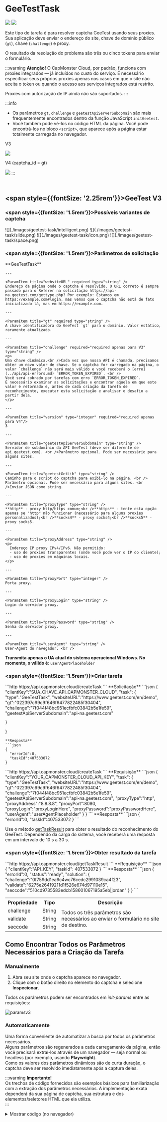 ﻿---
sidebar_position: 4
sidebar_label: GeeTest
---



# GeeTestTask

<PriceBlockWrap>
  <PriceBlock title="GeeTestTask" captchaId="geetest"/>
</PriceBlockWrap>

![](./images/geetest-task/geetest_1.png) ![](./images/geetest-task/geetest_2.png)

Este tipo de tarefa é para resolver captcha GeeTest usando seus proxies.
Sua aplicação deve enviar o endereço do site, chave de domínio público (`gt`), chave (`challenge`) e proxy.

O resultado da resolução do problema são três ou cinco tokens para enviar o formulário.

:::warning **Atenção!**
O CapMonster Cloud, por padrão, funciona com proxies integrados — já incluídos no custo do serviço. É necessário especificar seus próprios proxies apenas nos casos em que o site não aceita o token ou quando o acesso aos serviços integrados está restrito.

Proxies com autorização de IP ainda não são suportados.
:::

:::info
- Os parâmetros `gt`, `challenge` e `geetestApiServerSubdomain` são mais frequentemente encontrados dentro da função JavaScript `initGeetest`.
- Você também pode vê-los no código HTML da página. Você pode encontrá-los no bloco `<sсript>`, que aparece após a página estar totalmente carregada no navegador.
  
V3

![](./images/geetest-task/Aspose.Words.09e28b99-ec8b-4638-848b-cdd6fefc7ac8.001.png)

V4 (captcha_id = gt)

![](./images/geetest-task/Aspose.Words.09e28b99-ec8b-4638-848b-cdd6fefc7ac8.002.png)
:::

<br />

## <span style={{fontSize: '2.25rem'}}>GeeTest V3</span>

### <span style={{fontSize: '1.5rem'}}>Possíveis variantes de captcha</span>

<Tabs className="full-width-tabs">
  <TabItem value="intelligent" label="Modo Inteligente" default className="bordered-panel">
    ![](./images/geetest-task/intelligent.png)
  </TabItem>
  <TabItem value="slide" label="CAPTCHA de Deslizamento" className="bordered-panel">
    ![](./images/geetest-task/slide.png)
  </TabItem>
  <TabItem value="icon" label="CAPTCHA de Ícone" className="bordered-panel">
    ![](./images/geetest-task/icon.png)
  </TabItem>
  <TabItem value="space" label="CAPTCHA de Espaço" className="bordered-panel">
    ![](./images/geetest-task/space.png)
  </TabItem>
</Tabs>

### <span style={{fontSize: '1.5rem'}}>Parâmetros de solicitação</span>

  <TabItem value="proxy" label="GeeTestTask (com proxy)" className="bordered-panel">
    <ParamItem title="type" required type="string" />
    **GeeTestTask**

    ---

    <ParamItem title="websiteURL" required type="string" />
    Endereço da página onde o captcha é resolvido. O URL correto é sempre passado para o Referer na solicitação https://api-na.geetest.com/gettype.php? Por exemplo: Estamos em https://example.com#login, mas vemos que o captcha não está de fato inicializado lá, mas em https://example.com.

    ---

    <ParamItem title="gt" required type="string" />
    A chave identificadora do GeeTest `gt` para o domínio. Valor estático, raramente atualizado.

    ---

    <ParamItem title="challenge" required="required apenas para V3" type="string" />
    <p>
    Uma chave dinâmica.<br />Cada vez que nossa API é chamada, precisamos obter um novo valor de chave. Se o captcha for carregado na página, o valor `challenge` não será mais válido e você receberá o [erro](../api/api-errors.md) `ERROR_TOKEN_EXPIRED`. <br />
    Você será cobrado por tarefas com erro `ERROR_TOKEN_EXPIRED`.
    É necessário examinar as solicitações e encontrar aquela em que este valor é retornado e, antes de cada criação da tarefa de reconhecimento, executar esta solicitação e analisar o desafio a partir dela.
    </p>

    ---

    <ParamItem title="version" type="integer" required="required apenas para V4"/>
    3

    ---

    <ParamItem title="geetestApiServerSubdomain" type="string" />
    Servidor de subdomínio da API GeeTest (deve ser diferente de api.geetest.com). <br />Parâmetro opcional. Pode ser necessário para alguns sites.

    ---

    <ParamItem title="geetestGetLib" type="string" />
    Caminho para o script do captcha para exibi-lo na página. <br /> Parâmetro opcional. Pode ser necessário para alguns sites. <br />Enviar JSON como string.

    ---

    <ParamItem title="proxyType" type="string" />
    **http** - proxy http/https comum;<br />**https** - tente esta opção apenas se "http" não funcionar (necessário para alguns proxies personalizados);<br />**socks4** - proxy socks4;<br />**socks5** - proxy socks5.

    ---

    <ParamItem title="proxyAddress" type="string" />
    <p>
      Endereço IP proxy IPv4/IPv6. Não permitido:
      - uso de proxies transparentes (onde você pode ver o IP do cliente);
      - uso de proxies em máquinas locais.
    </p>

    ---

    <ParamItem title="proxyPort" type="integer" />
    Porta proxy.

    ---

    <ParamItem title="proxyLogin" type="string" />
    Login do servidor proxy.

    ---

    <ParamItem title="proxyPassword" type="string" />
    Senha do servidor proxy.

    ---

    <ParamItem title="userAgent" type="string" />
    User-Agent do navegador. <br />
**Transmita apenas o UA atual do sistema operacional Windows. No momento, o válido é**: `userAgentPlaceholder`

  </TabItem>


### <span style={{fontSize: '1.5rem'}}>Criar tarefa</span>

<Tabs className="full-width-tabs filled-tabs request-tabs" groupId="captcha-type">
<TabItem value="proxyless" label="GeeTestTask (sem proxy)" default className="method-panel">
    <MethodItem>
      ```http
      https://api.capmonster.cloud/createTask
      ```
    </MethodItem>
<MethodDescription>
**Solicitação**
```json
{
    "clientKey":"SUA_CHAVE_API_CAPMONSTER_CLOUD",
    "task":
    {
        "type":"GeeTestTask",
        "websiteURL":"https://www.geetest.com/en/demo",
        "gt":"022397c99c9f646f6477822485f30404",
        "challenge":"7f044f48bc951ecfbfc03842b5e1fe59",
		"geetestApiServerSubdomain":"api-na.geetest.com"

    }
}
```
**Resposta**
```json
{
  "errorId":0,
  "taskId":407533072
}
```

</MethodDescription>
</TabItem>
<TabItem value="proxy" label="GeeTestTask (com proxy)" className="method-panel">
<MethodItem>
```http
https://api.capmonster.cloud/createTask
```
</MethodItem>
<MethodDescription>
**Requisição**
```json
{
  "clientKey":"YOUR_CAPMONSTER_CLOUD_API_KEY",
  "task": {
    "type":"GeeTestTask",
    "websiteURL":"https://www.geetest.com/en/demo",
    "gt":"022397c99c9f646f6477822485f30404",
    "challenge":"7f044f48bc951ecfbfc03842b5e1fe59",
	"geetestApiServerSubdomain":"api-na.geetest.com",
    "proxyType":"http",
    "proxyAddress":"8.8.8.8",
    "proxyPort":8080,
    "proxyLogin":"proxyLoginHere",
    "proxyPassword":"proxyPasswordHere",
    "userAgent":"userAgentPlaceholder"
  }
}
```
**Resposta**
```json
{
  "errorId":0,
  "taskId":407533072
}
```
</MethodDescription>
</TabItem>

</Tabs>


Use o método [getTaskResult](../api/methods/get-task-result.md) para obter o resultado do reconhecimento do GeeTest. Dependendo da carga do sistema, você receberá uma resposta em um intervalo de 10 s a 30 s.

### <span style={{fontSize: '1.5rem'}}>Obter resultado da tarefa</span>


<TabItem value="proxyless" label="GeeTestTask (sem proxy)" default className="method-panel-full">
<MethodItem>
```http
https://api.capmonster.cloud/getTaskResult
```
</MethodItem>
<MethodDescription>
**Requisição**
```json
{
  "clientKey":"API_KEY",
  "taskId": 407533072
}
```
**Resposta**
```json
{
  "errorId":0,
  "status":"ready",
  "solution": {
    "challenge":"0f759dd1ea6c4wc76cedc2991039ca4f23",
    "validate":"6275e26419211d1f526e674d97110e15",
    "seccode":"510cd9735583edcb158601067195a5eb|jordan"
  }
}
```
</MethodDescription>
</TabItem>

<br />

<table><tr>
<th><b>Propriedade</b></th><th><b>Tipo</b></th><th><b>Descrição</b></th>
</tr>
<tr><td>challenge</td><td>String</td><td rowspan="3">Todos os três parâmetros são necessários ao enviar o formulário no site de destino.</td></tr>
<tr><td>validate</td><td>String</td></tr>
<tr><td>seccode</td><td>String</td></tr>
</table>

## Como Encontrar Todos os Parâmetros Necessários para a Criação da Tarefa

### Manualmente

1. Abra seu site onde o captcha aparece no navegador.
2. Clique com o botão direito no elemento do captcha e selecione **Inspecionar**.

Todos os parâmetros podem ser encontrados em *init-params* entre as requisições:

![paramsv3](images\geetest-task\init-params.png)

### Automaticamente

Uma forma conveniente de automatizar a busca por todos os parâmetros necessários.  
Alguns parâmetros são regenerados a cada carregamento da página, então você precisará extraí-los através de um navegador — seja normal ou headless (por exemplo, usando **Playwright**).  
Como os valores dos parâmetros dinâmicos são de curta duração, o captcha deve ser resolvido imediatamente após a captura deles.

:::warning **Importante!**  
Os trechos de código fornecidos são exemplos básicos para familiarização com a extração dos parâmetros necessários. A implementação exata dependerá da sua página de captcha, sua estrutura e dos elementos/seletores HTML que ela utiliza.  
:::

<Tabs className="full-width-tabs filled-tabs request-tabs">
  <TabItem value="js" label="JavaScript" default className="method-panel">
    <details>
      <summary>Mostrar código (no navegador)</summary>

      ```js
      (function detectGeeTestV3Browser() {
        const t = Date.now();
        const url = `https://example.com/api/v1/captcha/gee-test/init-params?t=${t}`;

        fetch(url)
          .then(res => res.json())
          .then(data => {
            const { gt, challenge } = data;
            if (gt && challenge) {
              console.log("GeeTest v3 detectado:");
              console.log({ gt, challenge });
            } else {
              console.log("Falha ao encontrar os parâmetros gt/challenge");
            }
          })
          .catch(err => console.error("Erro na requisição:", err));
      })();
      ```
    </details>

    <details>
      <summary>Mostrar código (Node.js)</summary>

      ```js
      async function detectGeeTestV3() {
        const result = {
          version: null,
          data: {},
        };

        const t = Date.now(); // Obter timestamp atual
        try {
          const response = await fetch(
            `https://example.com/api/v1/captcha/gee-test/init-params?t=${t}`
          );

          if (response.ok) {
            const data = await response.json();
            const challenge = data.challenge;
            const gt = data.gt;

            if (gt && challenge) {
              result.version = "v3";
              result.data = { gt, challenge };
              console.log(result.data);
            } else {
              console.log("Erro: gt ou challenge ausentes");
            }
          } else {
            console.log("Erro: status de resposta inválido", response.status);
          }
        } catch (error) {
          console.error("Falha na requisição", error);
        }

        return result;
      }

      detectGeeTestV3();
      ```
    </details>
  </TabItem>

  <TabItem value="python" label="Python" className="method-panel">
    <details>
      <summary>Mostrar código</summary>

      ```python
      import requests
      import asyncio
      import time

      async def detect_gee_test_v3():
        result = {
            'version': None,
            'data': {},
        }

        t = int(time.time() * 1000)
        response = requests.get(f'https://example.com/api/v1/captcha/gee-test/init-params?t={t}')
        
        if response.status_code == 200:
            data = response.json()
            challenge = data.get('challenge')
            gt = data.get('gt')

            if gt and challenge:
                result['version'] = 'v3'
                result['data'] = {'gt': gt, 'challenge': challenge}
                print(result['data'])
            else:
                print('erro')

        return result

      asyncio.run(detect_gee_test_v3())
      ```
    </details>
  </TabItem>

  <TabItem value="csharp" label="C#" className="method-panel">
    <details>
      <summary>Mostrar código</summary>

      ```csharp
      using System;
      using System.Net.Http;
      using System.Threading.Tasks;
      using Newtonsoft.Json.Linq;

      class Program
      {
          static async Task DetectGeeTestV3()
          {
              var result = new
              {
                  version = (string)null,
                  data = new { gt = (string)null, challenge = (string)null },
              };

              using (var client = new HttpClient())
              {
                  long t = DateTimeOffset.Now.ToUnixTimeMilliseconds();
                  var url = $"https://example.com/api/v1/captcha/gee-test/init-params?t={t}";

                  var response = await client.GetAsync(url);

                  if (response.IsSuccessStatusCode)
                  {
                      var responseContent = await response.Content.ReadAsStringAsync();
                      var data = JObject.Parse(responseContent);
                      var challenge = data["challenge"]?.ToString();
                      var gt = data["gt"]?.ToString();

                      if (!string.IsNullOrEmpty(gt) && !string.IsNullOrEmpty(challenge))
                      {
                          result = new
                          {
                              version = "v3",
                              data = new { gt = gt, challenge = challenge }
                          };
                          Console.WriteLine($"GT: {gt}, Challenge: {challenge}");
                      }
                      else
                      {
                          Console.WriteLine("Erro: Parâmetros necessários ausentes.");
                      }
                  }
                  else
                  {
                      Console.WriteLine("Erro: Falha ao obter resposta.");
                  }
              }
          }

          static async Task Main(string[] args)
          {
              await DetectGeeTestV3();
          }
      }
      ```
    </details>
  </TabItem>
</Tabs>

## <span style={{fontSize: '1.5rem'}}>Usar biblioteca SDK</span>

<Tabs className="full-width-tabs filled-tabs request-tabs" groupId="captcha-type">
  <TabItem value="js" label="JavaScript" default className="method-panel">
    ```js
    // https://github.com/ZennoLab/capmonstercloud-client-js

    import { CapMonsterCloudClientFactory, ClientOptions, GeeTestRequest } from '@zennolab_com/capmonstercloud-client';

    document.addEventListener('DOMContentLoaded', async () => {
      const cmcClient = CapMonsterCloudClientFactory.Create(
        new ClientOptions({ clientKey: '<sua chave API do capmonster.cloud>' }) // Sua chave API do CapMonster Cloud
      );

      console.log(await cmcClient.getBalance());

      // Opção 1: Sem proxy
      const geetestV3Request = new GeeTestRequest({
        websiteURL: 'https://example.com/geetest.php', // URL da página com captcha
        gt: '81dc9bdb52d04dc20036dbd8313ed055',       // Substitua pelo valor real
        challenge: 'd93591bdf7860e1e4ee2fca799911215' 
      });

      // Opção 2: Com proxy (descomente para usar)
      // const geetestV3Request = new GeeTestRequest({
      //   websiteURL: 'https://example.com/geetest.php',
      //   gt: '81dc9bdb52d04dc20036dbd8313ed055', 
      //   challenge: 'd93591bdf7860e1e4ee2fca799911215',
      //   userAgent: 'userAgentPlaceholder',
      //   proxyType: 'https',
      //   proxyAddress: '8.8.8.8',
      //   proxyPort: 6045,
      //   proxyLogin: 'login', 
      //   proxyPassword: 'senha'
      // });

      console.log(await cmcClient.Solve(geetestV3Request));
    });
    ```
  </TabItem>

  <TabItem value="python" label="Python" className="method-panel">
    ```python
    # https://github.com/ZennoLab/capmonstercloud-client-python

    import asyncio
    from capmonstercloudclient import CapMonsterClient, ClientOptions
    from capmonstercloudclient.requests import GeeTestRequest

    # Sua chave API do CapMonster Cloud
    client_options = ClientOptions(api_key="sua_chave_api")
    cap_monster_client = CapMonsterClient(options=client_options)

    # Opção 1: Sem proxy
    geetest_request = GeeTestRequest(
        websiteUrl="https://example.com",  # URL da página com captcha
        gt="81dc9bdb52d04dc20036dbd8313ed055",  # Substitua pelo valor real
        challenge="d93591bdf7860e1e4ee2fca799911215"
    )

    # Opção 2: Com proxy (se o site exigir resolução a partir do seu IP)
    # Descomente o bloco abaixo e preencha os dados do proxy

    # geetest_request = GeeTestRequest(
    #     websiteUrl="https://example.com",
    #     gt="81dc9bdb52d04dc20036dbd8313ed055",
    #     challenge="d93591bdf7860e1e4ee2fca799911215",
    #     proxy_type="http",      
    #     proxy_address="8.8.8.8",  
    #     proxy_port=8080,          
    #     proxy_login="proxyLogin", 
    #     proxy_password="proxySenha"  
    # )

    async def solve_captcha():
        return await cap_monster_client.solve_captcha(geetest_request)

    responses = asyncio.run(solve_captcha())
    print(responses)
    ```
  </TabItem>

  <TabItem value="csharp" label="C#" className="method-panel">
    ```csharp
    // https://github.com/ZennoLab/capmonstercloud-client-dotnet

    using System;
    using System.Threading.Tasks;
    using Zennolab.CapMonsterCloud;
    using Zennolab.CapMonsterCloud.Requests;

    class Program
    {
        static async Task Main(string[] args)
        {
            var clientOptions = new ClientOptions
            {
                ClientKey = "sua_chave_api" // Sua chave API do CapMonster Cloud
            };

            var cmCloudClient = CapMonsterCloudClientFactory.Create(clientOptions);

            // Opção 1: Sem proxy
            var geetestRequest = new GeeTestRequest
            {
                WebsiteUrl = "https://example.com/demo/geetest", // URL da página com captcha
                Gt = "seu_valor_gt",       // Substitua pelo valor real                     
                Challenge = "seu_valor_challenge"
            };

            // Opção 2: Com proxy (se necessário)
            // Descomente o bloco abaixo e preencha os dados do proxy
            /*
            var geetestRequest = new GeeTestRequest
            {
                WebsiteUrl = "https://example.com/demo/geetest", 
                Gt = "seu_valor_gt",  
                Challenge = "seu_valor_challenge",
                
                Proxy = new ProxyContainer(
                    "8.8.8.8",     
                    8080,          
                    ProxyType.Http, 
                    "proxyLoginAqui", 
                    "proxySenhaAqui"
                )
            };
            */

            var geetestResult = await cmCloudClient.SolveAsync(geetestRequest);

            Console.WriteLine("Solução do Captcha:");
            Console.WriteLine($"Challenge: {geetestResult.Solution.Challenge}");
            Console.WriteLine($"Validate:  {geetestResult.Solution.Validate}");
            Console.WriteLine($"SecCode:   {geetestResult.Solution.SecCode}");
        }
    }
    ```
  </TabItem>  
</Tabs>

<br />

## <span style={{fontSize: '2.25rem'}}>GeeTest V4</span>

### <span style={{fontSize: '1.5rem'}}>Possível variante de captcha</span>

![](./images/geetest-task/geetest4.png)


### <span style={{fontSize: '1.5rem'}}>Parâmetros de requisição</span>

<TabItem value="proxy" label="GeeTestTask (usando proxy)" className="bordered-panel">
<ParamItem title="type" required type="string" />
**GeeTestTask**

---

<ParamItem title="websiteURL" required type="string" />
Endereço da página onde o captcha está sendo resolvido.

---

<ParamItem title="gt" required type="string" />
A chave do identificador GeeTest para o domínio - o parâmetro `captcha_id`.

---

<ParamItem title="version" type="integer" required="required only for V4"/>
4

---

<ParamItem title="geetestApiServerSubdomain" type="string" />
Subdomínio do servidor API GeeTest (deve ser diferente de api.geetest.com). <br />Parâmetro opcional. Pode ser necessário para alguns sites.

---

<ParamItem title="geetestGetLib" type="string" />
Caminho para o script captcha para exibi-lo na página. <br />Parâmetro opcional. Pode ser necessário para alguns sites. <br />Enviar JSON como string.

---

<ParamItem title="initParameters" type="object" />
Parâmetros adicionais para a versão 4, usados junto com “riskType” (tipo de captcha/características de sua verificação).

---

<ParamItem title="proxyType" type="string" />
**http** - proxy http/https comum;<br />**https** - tente essa opção apenas se "http" não funcionar (necessário para alguns proxies personalizados);<br />**socks4** - proxy socks4;<br />**socks5** - proxy socks5.

---

<ParamItem title="proxyAddress" type="string" />
<p>
Endereço IP do proxy IPv4/IPv6. Não permitido:
- uso de proxies transparentes (onde é possível ver o IP do cliente);
- uso de proxies em máquinas locais.
</p>

---

<ParamItem title="proxyPort" type="integer" />
Porta do proxy.

---

<ParamItem title="proxyLogin" type="string" />
Login do servidor proxy.

---

<ParamItem title="proxyPassword" type="string" />
Senha do servidor proxy.

---

<ParamItem title="userAgent" type="string" />
User-Agent do navegador. <br />
**Transmita apenas o UA atual do sistema operacional Windows. No momento, o válido é**: `userAgentPlaceholder`
</TabItem>


### <span style={{fontSize: '1.5rem'}}>Método de criação de tarefa</span>


<Tabs className="full-width-tabs filled-tabs request-tabs" groupId="captcha-type">
<TabItem value="proxyless" label="GeeTestTask (sem proxy)" default className="method-panel">
<MethodItem>
```http
https://api.capmonster.cloud/createTask
```
</MethodItem>
<MethodDescription>
**Requisição**
```json
{
    "clientKey":"YOUR_CAPMONSTER_CLOUD_API_KEY",
    "task":
    {
        "type":"GeeTestTask",
        "websiteURL":"https://gt4.geetest.com/",
        "gt":"54088bb07d2df3c46b79f80300b0abbe",
        "version": 4,
        "initParameters": {
          "riskType": "slide"
        }
    }
}
```

**Resposta**
```json
{
  "errorId":0,
  "taskId":407533072
}
```

</MethodDescription>
</TabItem>
<TabItem value="proxy" label="GeeTestTask (com proxy)" className="method-panel">
<MethodItem>
```http
https://api.capmonster.cloud/createTask
```
</MethodItem>
<MethodDescription>
**Requisição**
```json
{
  "clientKey":"YOUR_CAPMONSTER_CLOUD_API_KEY",
  "task": {
    "type":"GeeTestTask",
    "websiteURL":"https://gt4.geetest.com/",
    "gt":"54088bb07d2df3c46b79f80300b0abbe",
    "version": 4,
    "initParameters": {
      "riskType": "slide"
    },
    "proxyType":"http",
    "proxyAddress":"8.8.8.8",
    "proxyPort":8080,
    "proxyLogin":"proxyLoginHere",
    "proxyPassword":"proxyPasswordHere",
    "userAgent":"userAgentPlaceholder"
	
  }
}
```

**Resposta**
```json
{
  "errorId":0,
  "taskId":407533072
}
```
</MethodDescription>
</TabItem>

</Tabs>

Use o [getTaskResult](../api/methods/get-task-result.md) para obter o resultado do reconhecimento GeeTest. Dependendo da carga do sistema, você receberá uma resposta em um intervalo de 10 s a 30 s.

### <span style={{fontSize: '1.5rem'}}>Método de obtenção do resultado da tarefa</span>

<TabItem value="proxyless" label="GeeTestTask (sem proxy)" default className="method-panel-full">
<MethodItem>
```http
https://api.capmonster.cloud/getTaskResult
```
</MethodItem>
<MethodDescription>
**Requisição**
```json
{
  "clientKey":"API_KEY",
  "taskId": 407533072
}
```
**Resposta**
```json
{
  "errorId":0,
  "status":"ready",
  "solution": {
    "captcha_id":"f5c2ad5a8a3cf37192d8b9c039950f79",
    "lot_number":"bcb2c6ce2f8e4e9da74f2c1fa63bd713",
    "pass_token":"edc7a17716535a5ae624ef4707cb6e7e478dc557608b068d202682c8297695cf",
    "gen_time":"1683794919",
    "captcha_output":"XwmTZEJCJEnRIJBlvtEAZ662T...[cut]...SQ3fX-MyoYOVDMDXWSRQig56"
  }
}
```
</MethodDescription>
</TabItem>

<br />

<table>
<tr>
<th><b>Propriedade</b></th><th><b>Tipo</b></th><th><b>Descrição</b></th>
</tr>
<tr>
<td>captcha_id</td><td>String</td><td rowspan="5">Todos os cinco parâmetros são necessários ao enviar o formulário no site de destino.<br />input[name=captcha_id]<br />input[name=lot_number]<br />input[name=pass_token]<br />input[name=gen_time]<br />input[name=captcha_output]</td>
</tr>
<tr><td>lot_number</td><td>String</td></tr>
<tr><td>pass_token</td><td>String</td></tr>
<tr><td>gen_time</td><td>String</td></tr>
<tr><td>captcha_output</td><td>String</td></tr>
</table>

## Como Encontrar Todos os Parâmetros Necessários para a Criação da Tarefa

### Manualmente

1. Abra seu site onde o captcha aparece no navegador.  
2. Clique com o botão direito no elemento do captcha e selecione **Inspecionar**.

Os parâmetros podem ser carregados em *load?callback*:

![paramsv4](images\geetest-task\load-callback.png)

### Automaticamente

Uma forma conveniente de automatizar a busca por todos os parâmetros necessários.  
Alguns parâmetros são regenerados toda vez que a página carrega, então você precisará extraí-los através de um navegador — seja normal ou headless (por exemplo, usando **Playwright**).  
Como os valores dos parâmetros dinâmicos têm vida curta, o captcha deve ser resolvido imediatamente após recuperá-los.

:::warning **Importante!**  
Os trechos de código fornecidos são exemplos básicos para familiarização com a extração dos parâmetros necessários. A implementação exata dependerá da sua página de captcha, sua estrutura e os elementos/seletores HTML que ela utiliza.  
:::

<Tabs className="full-width-tabs filled-tabs request-tabs">
  <TabItem value="js" label="JavaScript" default className="method-panel">
    <details>
      <summary>Mostrar código (no navegador)</summary>

      ```js
      (function() {
        function getQueryParams(url) {
          const params = new URLSearchParams(new URL(url).search);
          const captchaId = params.get('captcha_id');
          const challenge = params.get('challenge');
          const riskType = params.get('risk_type');
          return { captchaId, challenge, riskType };
        }

        const observer = new PerformanceObserver((list) => {
          const entries = list.getEntriesByType('resource');
          entries.forEach((entry) => {
            if (entry.name.includes('https://gcaptcha4.geetest.com/load?')) {
              const { captchaId, challenge, riskType } = getQueryParams(entry.name);
              if (captchaId && challenge) {
                console.log('GeeTest v4 detectado (via PerformanceObserver):');
                console.log({ captchaId, challenge, riskType });
              }
            }
          });
        });

        observer.observe({ type: 'resource', buffered: true });
      })();
      ```
    </details>

    <details>
      <summary>Mostrar código (Node.js)</summary>

      ```js
      import { chromium } from "playwright";

      async function detectGeeTestV4(pageUrl) {
        const result = { version: null, data: {} };

        const browser = await chromium.launch({ headless: false });
        const context = await browser.newContext();
        const page = await context.newPage();

        page.on("response", async (response) => {
          const url = response.url();
          if (url.includes("https://gcaptcha4.geetest.com/load?")) {
            const urlParams = new URLSearchParams(url.split("?")[1]);
            const captchaId = urlParams.get("captcha_id");
            const challenge = urlParams.get("challenge");
            const riskType = urlParams.get("risk_type");

            if (captchaId && challenge && !result.version) {
              result.version = "v4";
              result.data = {
                captchaId: captchaId,
                challenge: challenge,
                riskType: riskType,
              };
              console.log("GeeTest v4 detectado:");
              console.log(result.data);
            }
          }
        });

        await page.goto(pageUrl, { waitUntil: "networkidle" });
        await page.waitForTimeout(20000);

        if (!result.version) {
          console.log("erro");
        }

        await browser.close();
        return result;
      }

      detectGeeTestV4("https://example.com").then((result) => {
        console.log(result);
      });
      ```
    </details>
  </TabItem>

  <TabItem value="python" label="Python" className="method-panel">
    <details>
      <summary>Mostrar código</summary>

      ```python
      import asyncio
      from playwright.async_api import async_playwright
      from urllib.parse import urlparse, parse_qs

      async def detect_geetest_v4(page_url):
          result = {"version": None, "data": {}}

          async with async_playwright() as p:
              browser = await p.chromium.launch(headless=False)
              context = await browser.new_context()
              page = await context.new_page()

              async def on_request(request):
                  url = request.url
                  if "https://gcaptcha4.geetest.com/load?" in url:
                      query = parse_qs(urlparse(url).query)
                      captcha_id = query.get("captcha_id", [None])[0]
                      challenge = query.get("challenge", [None])[0]
                      risk_type = query.get("risk_type", [None])[0]

                      if captcha_id and challenge and not result["version"]:
                          result["version"] = "v4"
                          result["data"] = {
                              "captchaId": captcha_id,
                              "challenge": challenge,
                              "riskType": risk_type
                          }
                          print("GeeTest v4 detectado:")
                          print(result["data"])

              context.on("request", on_request)

              await page.goto(page_url, wait_until="networkidle")
              await asyncio.sleep(10)

              if not result["version"]:
                  print("erro")

              await browser.close()
              return result

      asyncio.run(detect_geetest_v4("https://www.example.com"))
      ```
    </details>
  </TabItem>

  <TabItem value="csharp" label="C#" className="method-panel">
    <details>
      <summary>Mostrar código</summary>

      ```csharp
      using System;
      using System.Threading.Tasks;
      using Microsoft.Playwright;
      using System.Web;

      class Program
      {
          public static async Task Main(string[] args)
          {
              var result = new
              {
                  Version = (string)null,
                  Data = new
                  {
                      CaptchaId = (string)null,
                      Challenge = (string)null,
                      RiskType = (string)null
                  }
              };

              using var playwright = await Playwright.CreateAsync();
              var browser = await playwright.Chromium.LaunchAsync(new BrowserTypeLaunchOptions
              {
                  Headless = false
              });

              var context = await browser.NewContextAsync();
              var page = await context.NewPageAsync();

              page.Request += (_, request) =>
              {
                  var url = request.Url;

                  if (url.Contains("https://gcaptcha4.geetest.com/load?"))
                  {
                      var uri = new Uri(url);
                      var queryParams = HttpUtility.ParseQueryString(uri.Query);
                      var captchaId = queryParams.Get("captcha_id");
                      var challenge = queryParams.Get("challenge");
                      var riskType = queryParams.Get("risk_type");

                      if (!string.IsNullOrEmpty(captchaId) && !string.IsNullOrEmpty(challenge))
                      {
                          Console.WriteLine("GeeTest v4 detectado:");
                          Console.WriteLine($"CaptchaId: {captchaId}");
                          Console.WriteLine($"Challenge: {challenge}");
                          Console.WriteLine($"RiskType: {riskType}");
                      }
                  }
              };

              await page.GotoAsync("https://www.example.com/", new PageGotoOptions
              {
                  WaitUntil = WaitUntilState.NetworkIdle
              });

              await Task.Delay(10000);

              await browser.CloseAsync();
          }
      }
      ```
    </details>
  </TabItem>
</Tabs>

## <span style={{fontSize: '1.5rem'}}>Usar biblioteca SDK</span>

<Tabs className="full-width-tabs filled-tabs request-tabs" groupId="captcha-type">
  <TabItem value="js" label="JavaScript" default className="method-panel">
    ```js
    // https://github.com/ZennoLab/capmonstercloud-client-js

    import { CapMonsterCloudClientFactory, ClientOptions, GeeTestRequest } from '@zennolab_com/capmonstercloud-client';

    document.addEventListener('DOMContentLoaded', async () => {
      const cmcClient = CapMonsterCloudClientFactory.Create(
        new ClientOptions({ clientKey: '<sua chave API do CapMonster Cloud>' })
      );

      console.log(await cmcClient.getBalance());

      // Opção 1: Resolver GeeTest V4 sem proxy
      const geetestV4Request = new GeeTestRequest({
        websiteURL: 'https://example.com/geetest.php', // URL da página com captcha
        gt: '81dc9bdb52d04dc20036dbd8313ed055',      // Substitua pelo valor real
        challenge: 'd93591bdf7860e1e4ee2fca799911215', 
        version: '4',                                  
        initParameters: {
          riskType: 'slide'                            
        },
      });

      // Opção 2: Resolver com proxy (descomente e preencha os detalhes se necessário)
      /*
      const geetestV4Request = new GeeTestRequest({
        websiteURL: 'https://example.com/geetest.php',
        gt: '81dc9bdb52d04dc20036dbd8313ed055',
        challenge: 'd93591bdf7860e1e4ee2fca799911215',
        version: '4',
        initParameters: {
          riskType: 'slide',
        },
        userAgent: 'userAgentPlaceholder',    
        proxyType: 'https',                   
        proxyAddress: '8.8.8.8',
        proxyPort: 6045,                        
        proxyLogin: 'login',                    
        proxyPassword: 'p@ssword'              
      })
      */

      console.log(await cmcClient.Solve(geetestV4Request));
    });
    ```
  </TabItem>
  
  <TabItem value="python" label="Python" className="method-panel">
    ```python
    # https://github.com/ZennoLab/capmonstercloud-client-python

    import asyncio
    from capmonstercloudclient import CapMonsterClient, ClientOptions
    from capmonstercloudclient.requests import GeetestRequest

    # Sua chave API do CapMonster Cloud
    client_options = ClientOptions(api_key="sua_chave_api")
    cap_monster_client = CapMonsterClient(options=client_options)

    # Opção 1: Sem proxy
    geetest_request = GeetestRequest(
        websiteUrl="https://example.com/",  # URL da página com captcha
        gt="54088bb07d2df3c46b79f80300b0abbe", # Substitua pelo valor real
        version=4,
        initParameters={
            "riskType": "slide" 
        }
    )

    # Opção 2: Com proxy (se necessário)
    # Descomente o bloco abaixo e preencha os detalhes do proxy

    # geetest_request = GeetestRequest(
    #     websiteUrl="https://example.com/",
    #     gt="54088bb07d2df3c46b79f80300b0abbe",
    #     version=4,
    #     initParameters={
    #         "riskType": "slide"
    #     },
    #     proxyType="http",          
    #     proxyAddress="8.8.8.8",    
    #     proxyPort=8080,             
    #     proxyLogin="proxyLoginAqui",    
    #     proxyPassword="proxySenhaAqui",  
    #     user_agent="userAgentPlaceholder"
    # )

    async def solve_captcha():
        return await cap_monster_client.solve_captcha(geetest_request)

    responses = asyncio.run(solve_captcha())
    print(responses)
    ```
  </TabItem>
  
  <TabItem value="csharp" label="C#" className="method-panel">
    ```csharp
    // https://github.com/ZennoLab/capmonstercloud-client-dotnet

    using System;
    using System.Collections.Generic;
    using System.Threading.Tasks;
    using Zennolab.CapMonsterCloud;
    using Zennolab.CapMonsterCloud.Requests;

    class Program
    {
        static async Task Main(string[] args)
        {
            var clientOptions = new ClientOptions
            {
                ClientKey = "sua_chave_api" // Sua chave API do CapMonster Cloud
            };

            var cmCloudClient = CapMonsterCloudClientFactory.Create(clientOptions);

            // Opção 1: Sem proxy
            var geetestRequest = new GeeTestRequest
            {
                WebsiteUrl = "https://example.com/", // URL da página com captcha
                Gt = "54088bb07d2df3c46b79f80300b0abbe", // Substitua pelo valor real
                Version = 4,                             
                InitParameters = new Dictionary<string, string> { { "riskType", "slide" } }
            };

            // Opção 2: Com proxy (se necessário)
            // Descomente o bloco abaixo e preencha os detalhes do proxy
            /*
            var geetestRequest = new GeeTestRequest
            {
                WebsiteUrl = "https://example.com/",
                Gt = "54088bb07d2df3c46b79f80300b0abbe", 
                Version = 4,
                InitParameters = new Dictionary<string, string> { { "riskType", "slide" } },

                Proxy = new ProxyContainer(
                    "8.8.8.8",    
                    8080,            
                    ProxyType.Http, 
                    "proxyLoginAqui",
                    "proxySenhaAqui"
                )
            };
            */

            var geetestResult = await cmCloudClient.SolveAsync(geetestRequest);

            Console.WriteLine("Solução do Captcha:");
            Console.WriteLine($"CaptchaId:     {geetestResult.Solution.CaptchaId}");
            Console.WriteLine($"LotNumber:     {geetestResult.Solution.LotNumber}");
            Console.WriteLine($"PassToken:     {geetestResult.Solution.PassToken}");
            Console.WriteLine($"GenTime:       {geetestResult.Solution.GenTime}");
            Console.WriteLine($"CaptchaOutput: {geetestResult.Solution.CaptchaOutput}");
        }
    }
    ```
  </TabItem>
</Tabs>

## Características da solução GeeTest em app.gal\*\*.com

:::warning **Atenção!**
Esta seção é **apenas relevante para o captcha GeeTest no site `app.gal**.com`**. Estes valores não devem ser usados em outros sites.
:::

<details>
  <summary>Quando usar o campo <code>challenge</code>?</summary>

Para o site **`app.gal**.com`**, é necessário especificar o valor do campo `challenge` de acordo com a ação a ser realizada. Se este campo não for especificado, o valor padrão **`AddTypedCredentialItems`** será usado, mas isso não serve para todos os cenários.

Lista de valores possíveis para `challenge`:

| Ação no site `app.gal**.com`        | Valor do challenge          |
| ----------------------------------- | --------------------------- |
| Enviar código por e-mail            | `SendEmailCode`             |
| Confirmar ação (por exemplo, login) | `SendVerifyCode`            |
| Resgatar recompensa                 | `ClaimUserTask`             |
| Abrir caixa misteriosa              | `OpenMysteryBox`            |
| Comprar na GGShop                   | `BuyGGShop`                 |
| Preparar compra de bilhetes         | `PrepareBuyGGRaffleTickets` |
| Adicionar credenciais               | `AddTypedCredentialItems`   |
| Criar ticket de suporte             | `CreateReportTicket`        |
| Participar de atividade             | `PrepareParticipate`        |
| Atualizar dados de credenciais      | `RefreshCredentialValue`    |
| Sincronizar dados                   | `SyncCredentialValue`       |
| Login via redes sociais             | `GetSocialAuthUrl`          |

> O valor de `challenge` deve corresponder ao `operationName` visível nas requisições de rede (`Network`) no DevTools.

![](./images/geetest-task/geetest_galxe.png)

</details>

<details>
  <summary>Exemplo de envio de tarefa</summary>

```json
{
  "type": "GeeTestTaskProxyless",
  "websiteURL": "https://app.gal**.com/accountSetting/social",
  "gt": "244bcb8b9846215df5af4c624a750db4",
  "challenge": "SendVerifyCode"
}
```

> Observação: A chave GT para gal\*\*.com é sempre `244bcb8b9846215df5af4c624a750db4`. Este valor pode ser mantido como padrão.

</details>

<details>
  <summary>Exemplo de resposta</summary>

```json
{
  "errorId": 0,
  "errorCode": null,
  "errorDescription": null,
  "solution": {
    "lot_number": "e0c84aab60867ad1316f8606d31ab58d2a54d8a4ca8e78b9339abd8ea62967cb",
    "captcha_output": "7DlZW2dul...cbEA5uIbwg==",
    "pass_token": "ce024389a0926e0d1081792c83e0c46f882084e45e95afa0e148fd03aed3ae10",
    "gen_time": "1753158042",
    "encryptedData": ""
  },
  "status": "ready"
}
```

O campo `encryptedData` no site geralmente está vazio, pois a lógica do cliente o ignora. Embora o valor seja retornado via WebAssembly, na prática ele não é utilizado.

</details>
